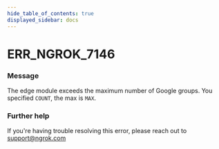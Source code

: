 ```yaml
---
hide_table_of_contents: true
displayed_sidebar: docs
---
```



# ERR_NGROK_7146

### Message

The edge module exceeds the maximum number of Google groups. You specified `COUNT`, the max is `MAX`.

<ErrorDetails error="err_ngrok_7146" />

### Further help

If you're having trouble resolving this error, please reach out to [support@ngrok.com](mailto:support@ngrok.com?subject=Help%20with%20ERR_NGROK_7146)

